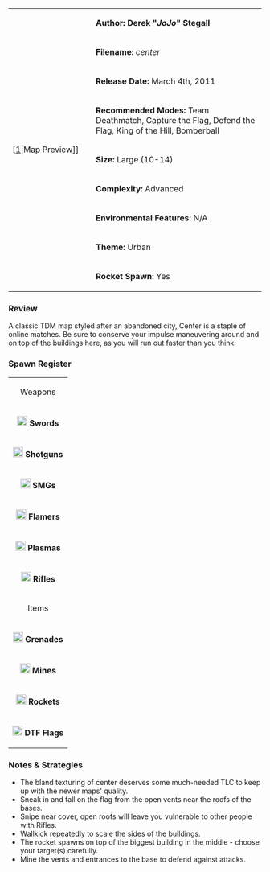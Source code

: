 {| border="1" cellpadding="2" width="800px"
|rowspan="9" width="150px"|[[File:Center.png|thumb|center]|Map Preview]]
|'''Author: Derek "''JoJo''" Stegall'''
|-
|'''Filename:''' ''center''
|-
| '''Release Date:''' March 4th, 2011
|-
|'''Recommended Modes:''' Team Deathmatch, Capture the Flag, Defend the Flag, King of the Hill, Bomberball
|-
|'''Size:''' Large (10-14)
|-
|'''Complexity:''' Advanced
|-
|'''Environmental Features:''' N/A
|-
|'''Theme:''' Urban
|-
|'''Rocket Spawn:''' Yes
|}


=== Review ===

A classic TDM map styled after an abandoned city, Center is a staple of online matches. Be sure to conserve your impulse maneuvering around and on top of the buildings here, as you will run out faster than you think.

=== Spawn Register ===
{| border="1" cellpadding="2" width="150px"
|colspan="2" align="center"|Weapons
|-
|[[File:Sword.png|20px]] '''Swords''' || 2
|-
|[[File:Shotgun.png|20px]] '''Shotguns''' || 4
|-
|[[File:Smg.png|20px]] '''SMGs''' || 2
|-
|[[File:Flamer.png|20px]] '''Flamers''' || 2
|-
|[[File:Plasma.png|20px]] '''Plasmas''' || 2
|-
| [[File:Rifle.png|20px]] '''Rifles''' || 4
|-
|colspan="2" align="center"|Items
|-
| [[File:Grenade.png|20px]] '''Grenades''' || 4
|-
| [[File:Mine.png|20px]] '''Mines''' || 8
|-
| [[File:Rocket.png|20px]] '''Rockets''' || 1
|-
| [[File:Flag.png|20px]] '''DTF Flags''' || 5
|}


=== Notes & Strategies ===

* The bland texturing of center deserves some much-needed TLC to keep up with the newer maps' quality.
* Sneak in and fall on the flag from the open vents near the roofs of the bases.
* Snipe near cover, open roofs will leave you vulnerable to other people with Rifles.
* Wallkick repeatedly to scale the sides of the buildings.
* The rocket spawns on top of the biggest building in the middle - choose your target(s) carefully.
* Mine the vents and entrances to the base to defend against attacks.